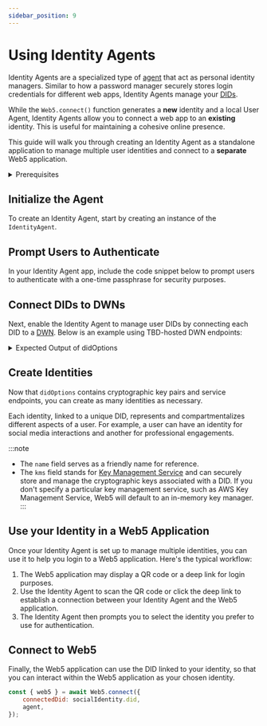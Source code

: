 ```yaml
---
sidebar_position: 9
---
```



# Using Identity Agents

Identity Agents are a specialized type of [agent](https://developer.tbd.website/docs/web5/learn/agents/) that act as personal identity managers.  Similar to how a password manager securely stores login credentials for different web apps, Identity Agents manage your [DIDs](https://developer.tbd.website/docs/web5/learn/decentralized-identifiers). 
 
While the `Web5.connect()` function generates a **new** identity and a local User Agent, Identity Agents allow you to connect a web app to an **existing** identity. This is useful for maintaining a cohesive online presence. 

This guide will walk you through creating an Identity Agent as a standalone application to manage multiple user identities and connect to a **separate** Web5 application.


<details>
<summary>Prerequisites</summary>

**Install the following packages**

```bash
npm i @web5/dids @web5/identity-agent @web5/api
```

**Import the following modules**
    
```js
import { DidIonMethod } from '@web5/dids';
import { IdentityAgent } from '@web5/identity-agent';
import { Web5, getTechPreviewDwnEndpoints } from '@web5/api';
```
    
</details>

## Initialize the Agent
To create an Identity Agent, start by creating an instance of the `IdentityAgent`.

<CodeSnippet functionName="createIdentityAgent" />

## Prompt Users to Authenticate
In your Identity Agent app, include the code snippet below to prompt users to authenticate with a one-time passphrase for security purposes.

<CodeSnippet functionName="authenticateIdentityAgent" />

## Connect DIDs to DWNs
Next, enable the Identity Agent to manage user DIDs by connecting each DID to a [DWN](https://developer.tbd.website/docs/web5/learn/decentralized-web-nodes/). Below is an example using TBD-hosted DWN endpoints:

<CodeSnippet functionName="getDwnEndpoints" />


<details>
<summary>Expected Output of didOptions</summary>

```js
{
  keySet: { verificationMethodKeys: [ [Object], [Object] ] },
  services: [
    {
      id: '#dwn',
      serviceEndpoint: [Object],
      type: 'DecentralizedWebNode'
    }
  ]
}
```
    
</details>

## Create Identities
Now that `didOptions` contains cryptographic key pairs and service endpoints, you can create as many identities as necessary. 

Each identity, linked to a unique DID, represents and compartmentalizes different aspects of a user. For example, a user can have an identity for social media interactions and another for professional engagements.

<CodeSnippet functionName="createSocialMediaAndCareerIdentity" />

:::note
* The `name` field serves as a friendly name for reference. 
* The `kms` field stands for [Key Management Service](/docs/web5/build/decentralized-identifiers/key-management) and can securely store and manage the cryptographic keys associated with a DID. If you don't specify a particular key management service, such as AWS Key Management Service, Web5 will default to an in-memory key manager.
:::

## Use your Identity in a Web5 Application
Once your Identity Agent is set up to manage multiple identities, you can use it to help you login to a Web5 application. Here's the typical workflow: 

1. The Web5 application may display a QR code or a deep link for login purposes.
2. Use the Identity Agent to scan the QR code or click the deep link to establish a connection between your Identity Agent and the Web5 application.
3. The Identity Agent then prompts you to select the identity you prefer to use for authentication. 
 
## Connect to Web5
Finally, the Web5 application can use the DID linked to your identity, so that you can interact within the Web5 application as your chosen identity. 

```js
const { web5 } = await Web5.connect({
    connectedDid: socialIdentity.did,
    agent,
});
```


